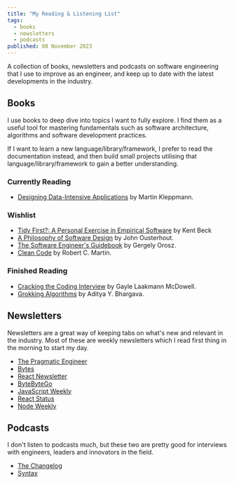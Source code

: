 ```yaml
---
title: "My Reading & Listening List"
tags:
  - books
  - newsletters
  - podcasts
published: 08 November 2023
---
```


A collection of books, newsletters and podcasts on software engineering that I use to improve as an engineer, and keep up to date with the latest developments in the industry.

## Books

I use books to deep dive into topics I want to fully explore. I find them as a useful tool for mastering fundamentals such as software architecture, algorithms and software development practices.

If I want to learn a new language/library/framework, I prefer to read the documentation instead, and then build small projects utilising that language/library/framework to gain a better understanding.

### Currently Reading

- [Designing Data-Intensive Applications](https://dataintensive.net/) by Martin Kleppmann.

### Wishlist

- [Tidy First?: A Personal Exercise in Empirical Software](https://www.amazon.co.uk/Tidy-First-Personal-Exercise-Empirical/dp/1098151240) by Kent Beck
- [A Philosophy of Software Design](https://www.amazon.com/gp/product/1732102201/) by John Ousterhout.
- [The Software Engineer's Guidebook](https://www.engguidebook.com/) by Gergely Orosz.
- [Clean Code](https://www.amazon.com/dp/0132350882/) by Robert C. Martin.

### Finished Reading

- [Cracking the Coding Interview](https://www.crackingthecodinginterview.com/) by Gayle Laakmann McDowell.
- [Grokking Algorithms](https://www.manning.com/books/grokking-algorithms/) by Aditya Y. Bhargava.

## Newsletters

Newsletters are a great way of keeping tabs on what's new and relevant in the industry. Most of these are weekly newsletters which I read first thing in the morning to start my day.

- [The Pragmatic Engineer](https://newsletter.pragmaticengineer.com/)
- [Bytes](https://bytes.dev/)
- [React Newsletter](https://reactnewsletter.com/)
- [ByteByteGo](https://blog.bytebytego.com/)
- [JavaScript Weekly](https://javascriptweekly.com/)
- [React Status](https://react.statuscode.com/)
- [Node Weekly](https://nodeweekly.com/)

## Podcasts

I don't listen to podcasts much, but these two are pretty good for interviews with engineers, leaders and innovators in the field.

- [The Changelog](https://changelog.com/podcast)
- [Syntax](https://syntax.fm/)
